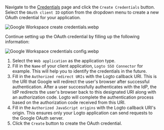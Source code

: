 Navigate to the [Credentials](https://console.cloud.google.com/apis/credentials) page and click the `Create Credentials` button. Select the `OAuth client ID` option from the dropdown menu to create a new OAuth credential for your application.

![Google Workspace create credentials.webp](./assets/google_workspace_create_credentials.webp)

Continue setting up the OAuth credential by filling up the following information:

![Google Workspace credentials config.webp](./assets/google_workspace_credentials_config.webp)

1. Select the `Web application` as the application type.
2. Fill in the `Name` of your client application, `Logto SSO Connector` for example. This will help you to identify the credentials in the future.
3. Fill in the `Authorized redirect URIs` with the Logto callback URI. This is the URI that Google will redirect the user's browser after successful authentication. After a user successfully authenticates with the IdP, the IdP redirects the user's browser back to this designated URI along with an authorization code. Logto will complete the authentication process based on the authorization code received from this URI.
4. Fill in the `Authorized JavaScript origins` with the Logto callback URI's origin. This ensures only your Logto application can send requests to the Google OAuth server.
5. Click the `Create` button to create the OAuth credential.
